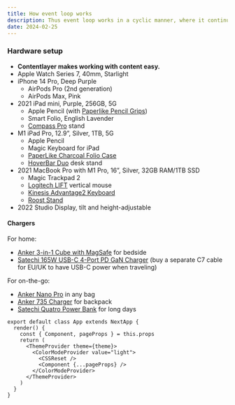 ```yaml
---
title: How event loop works
description: Thus event loop works in a cyclic manner, where it continually checks whether or not the call stack is empty. If it is empty, new functions are added from the event queue. If it is not, then the current function call is processed
date: 2024-02-25
---
```


### Hardware setup
- **Contentlayer makes working with content easy.**
- Apple Watch Series 7, 40mm, Starlight
- iPhone 14 Pro, Deep Purple
  - AirPods Pro (2nd generation)
  - AirPods Max, Pink
- 2021 iPad mini, Purple, 256GB, 5G
  - Apple Pencil (with [Paperlike Pencil Grips](https://paperlike.com/products/pencil-grip-set))
  - Smart Folio, English Lavender
  - [Compass Pro](https://www.twelvesouth.com/products/compass-pro?variant=17674732732473) stand
- M1 iPad Pro, 12.9”, Silver, 1TB, 5G
  - Apple Pencil
  - Magic Keyboard for iPad
  - [PaperLike Charcoal Folio Case](https://paperlike.com/products/paperlike-folio-case)
  - [HoverBar Duo](https://www.twelvesouth.com/products/hoverbar-duo) desk stand
- 2021 MacBook Pro with M1 Pro, 16”, Silver, 32GB RAM/1TB SSD
  - Magic Trackpad 2
  - [Logitech LIFT](https://www.logitech.com/en-us/products/mice/lift-vertical-ergonomic-mouse.html) vertical mouse
  - [Kinesis Advantage2 Keyboard](https://kinesis-ergo.com/shop/advantage2/)
  - [Roost Stand](https://www.therooststand.com/)
- 2022 Studio Display, tilt and height-adjustable

#### Chargers

For home:

- [Anker 3-in-1 Cube with MagSafe](https://www.anker.com/products/y1811) for bedside
- [Satechi 165W USB-C 4-Port PD GaN Charger](https://satechi.net/products/165w-usb-c-4-port-pd-gan-charger) (buy a separate C7 cable for EU/UK to have USB-C power when traveling)

For on-the-go:

- [Anker Nano Pro](https://www.anker.com/products/a2637?variant=42621670457494) in any bag
- [Anker 735 Charger](https://www.anker.com/products/a2668) for backpack
- [Satechi Quatro Power Bank](https://satechi.net/products/quatro-wireless-power-bank) for long days

```tsx:pages/_app.tsx showLineNumbers {3-5,7}
export default class App extends NextApp {
  render() {
    const { Component, pageProps } = this.props
    return (
      <ThemeProvider theme={theme}>
        <ColorModeProvider value="light">
          <CSSReset />
          <Component {...pageProps} />
        </ColorModeProvider>
      </ThemeProvider>
    )
  }
}
```

